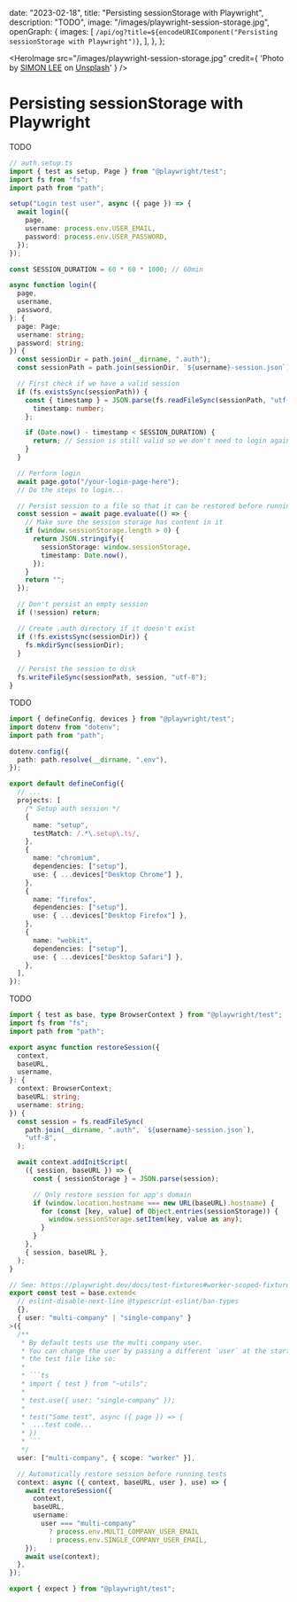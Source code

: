   date: "2023-02-18",
  title: "Persisting sessionStorage with Playwright",
  description: "TODO",
  image: "/images/playwright-session-storage.jpg",
  openGraph: {
    images: [
      `/api/og?title=${encodeURIComponent("Persisting sessionStorage with Playwright")}`,
    ],
  },
};

<HeroImage
  src="/images/playwright-session-storage.jpg"
  credit={
    'Photo by <a href="https://unsplash.com/@simonppt?utm_content=creditCopyText&utm_medium=referral&utm_source=unsplash">SIMON LEE</a> on <a href="https://unsplash.com/photos/yellow-flower-in-white-background-WK5uLckIjRo?utm_content=creditCopyText&utm_medium=referral&utm_source=unsplash">Unsplash</a>'
  }
/>

# Persisting sessionStorage with Playwright

TODO

```ts
// auth.setup.ts
import { test as setup, Page } from "@playwright/test";
import fs from "fs";
import path from "path";

setup("Login test user", async ({ page }) => {
  await login({
    page,
    username: process.env.USER_EMAIL,
    password: process.env.USER_PASSWORD,
  });
});

const SESSION_DURATION = 60 * 60 * 1000; // 60min

async function login({
  page,
  username,
  password,
}: {
  page: Page;
  username: string;
  password: string;
}) {
  const sessionDir = path.join(__dirname, ".auth");
  const sessionPath = path.join(sessionDir, `${username}-session.json`);

  // First check if we have a valid session
  if (fs.existsSync(sessionPath)) {
    const { timestamp } = JSON.parse(fs.readFileSync(sessionPath, "utf-8")) as {
      timestamp: number;
    };

    if (Date.now() - timestamp < SESSION_DURATION) {
      return; // Session is still valid so we don't need to login again
    }
  }

  // Perform login
  await page.goto("/your-login-page-here");
  // Do the steps to login...

  // Persist session to a file so that it can be restored before running tests
  const session = await page.evaluate(() => {
    // Make sure the session storage has content in it
    if (window.sessionStorage.length > 0) {
      return JSON.stringify({
        sessionStorage: window.sessionStorage,
        timestamp: Date.now(),
      });
    }
    return "";
  });

  // Don't persist an empty session
  if (!session) return;

  // Create .auth directory if it doesn't exist
  if (!fs.existsSync(sessionDir)) {
    fs.mkdirSync(sessionDir);
  }

  // Persist the session to disk
  fs.writeFileSync(sessionPath, session, "utf-8");
}
```

TODO

```ts
import { defineConfig, devices } from "@playwright/test";
import dotenv from "dotenv";
import path from "path";

dotenv.config({
  path: path.resolve(__dirname, ".env"),
});

export default defineConfig({
  // ...
  projects: [
    /* Setup auth session */
    {
      name: "setup",
      testMatch: /.*\.setup\.ts/,
    },
    {
      name: "chromium",
      dependencies: ["setup"],
      use: { ...devices["Desktop Chrome"] },
    },
    {
      name: "firefox",
      dependencies: ["setup"],
      use: { ...devices["Desktop Firefox"] },
    },
    {
      name: "webkit",
      dependencies: ["setup"],
      use: { ...devices["Desktop Safari"] },
    },
  ],
});
```

TODO

```ts
import { test as base, type BrowserContext } from "@playwright/test";
import fs from "fs";
import path from "path";

export async function restoreSession({
  context,
  baseURL,
  username,
}: {
  context: BrowserContext;
  baseURL: string;
  username: string;
}) {
  const session = fs.readFileSync(
    path.join(__dirname, ".auth", `${username}-session.json`),
    "utf-8",
  );

  await context.addInitScript(
    ({ session, baseURL }) => {
      const { sessionStorage } = JSON.parse(session);

      // Only restore session for app's domain
      if (window.location.hostname === new URL(baseURL).hostname) {
        for (const [key, value] of Object.entries(sessionStorage)) {
          window.sessionStorage.setItem(key, value as any);
        }
      }
    },
    { session, baseURL },
  );
}

// See: https://playwright.dev/docs/test-fixtures#worker-scoped-fixtures
export const test = base.extend<
  // eslint-disable-next-line @typescript-eslint/ban-types
  {},
  { user: "multi-company" | "single-company" }
>({
  /**
   * By default tests use the multi company user.
   * You can change the user by passing a different `user` at the start of
   * the test file like so:
   *
   * ```ts
   * import { test } from "~utils";
   *
   * test.use({ user: "single-company" });
   *
   * test("Some test", async ({ page }) => {
   *  ...test code...
   * })
   * ```
   */
  user: ["multi-company", { scope: "worker" }],

  // Automatically restore session before running tests
  context: async ({ context, baseURL, user }, use) => {
    await restoreSession({
      context,
      baseURL,
      username:
        user === "multi-company"
          ? process.env.MULTI_COMPANY_USER_EMAIL
          : process.env.SINGLE_COMPANY_USER_EMAIL,
    });
    await use(context);
  },
});

export { expect } from "@playwright/test";
```